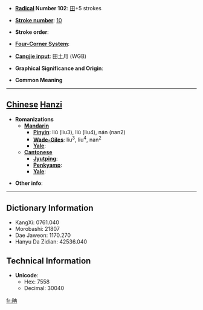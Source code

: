 * '''[[Wiktionary:Chinese radical index| Radical]] Number 102''': [[Wiktionary:Chinese radical index 田|田]]+5 strokes

* '''[[Wiktionary:Chinese total strokes index|Stroke number]]''': [[Wiktionary:Chinese total strokes index 10|10]]

* '''Stroke order''': 

* '''[[Wiktionary:Chinese four corner index|Four-Corner System]]''': 

* '''[[Wiktionary:Chinese Cangjie index|Cangjie input]]''': 田土月 (WGB)

* '''Graphical Significance and Origin''': 

* '''Common Meaning'''

----

== [[Chinese]] [[Hanzi]] ==

* '''Romanizations'''
** '''[[Mandarin]]'''
*** '''[[Pinyin]]''': liǔ (liu3), liù (liu4), nán (nan2)
*** '''[[Wade-Giles]]''': liu<sup>3</sup>, liu<sup>4</sup>, nan<sup>2</sup>
*** '''[[Yale]]''': 
** '''[[Cantonese]]'''
*** '''[[Jyutping]]''':
*** '''[[Penkyamp]]''': 
*** '''[[Yale]]''': 

* '''Other info''': 

----

== Dictionary Information ==

* KangXi: 0761.040
* Morobashi: 21807
* Dae Jaweon: 1170.270
* Hanyu Da Zidian: 42536.040

== Technical Information ==

* '''Unicode''':
** Hex: 7558
** Decimal: 30040

[[fr:畘]]